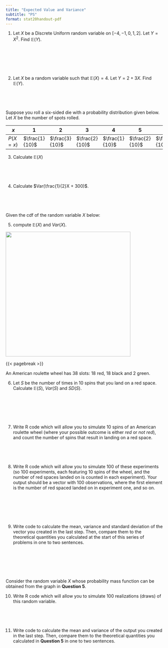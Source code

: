 ```yaml
---
title: "Expected Value and Variance"
subtitle: "PS"
format: stat20handout-pdf
---
```


@. Let $X$ be a Discrete Uniform random variable on $[-4, -1, 0, 1, 2].$ Let $Y = X^2$. Find $\mathbb{E}(Y)$.

\

\

\


@. Let $X$ be a random variable such that $\mathbb{E}(X) = 4$. Let $Y = 2 + 3X$. Find $\mathbb{E}(Y)$.

\

\


Suppose you roll a six-sided die with a probability distribution given below. Let $X$ be the number of spots rolled.

| $x$  |  $\textbf{1}$  |  $\textbf{2}$ | $\textbf{3}$ | $\textbf{4}$| $\textbf{5}$ | $\textbf{6}$  |
| ---- | ----  | ---- | ---- | ---- | ---- | ---- | 
| $P(X=x)$ | $\frac{1}{10}$  |  $\frac{3}{10}$    | $\frac{2}{10}$  |  $\frac{1}{10}$  | $\frac{2}{10}$  | $\frac{1}{10}$  |

@. Calculate $\mathbb{E}(X)$

\

\

@. Calculate $Var(\frac{1}{2}X + 300)$.


\

\



Given the cdf of the random variable $X$ below:

@. compute $\mathbb{E}(X)$ and $Var(X)$.


![](images/question-1-cdf.png){fig-align="center" width="400"}

{{< pagebreak >}}


An American roulette wheel has 38 slots: 18 red, 18 black and 2 green. 

@. Let $S$ be the number of times in 10 spins that you land on a red space. Calculate $\mathbb{E}(S)$, $Var(S)$ and $SD(S)$.

\

\

\

@. Write R code which will allow you to simulate 10 spins of an American roulette wheel (where your possible outcome is either *red* or *not red*), and count the number of spins that result in landing on a red space.

\

\

@. Write R code which will allow you to simulate 100 of these experiments (so 100 experiments, each featuring 10 spins of the wheel, and the number of red spaces landed on is counted in each experiment). Your output should be a vector with 100 observations, where the first element is the number of red spaced landed on in experiment one, and so on.

\

\

\

@. Write code to calculate the mean, variance and standard deviation of the vector you created in the last step. Then, compare them to the theoretical quantities you calculated at the start of this series of problems in one to two sentences.

\

\

\


Consider the random variable $X$ whose probability mass function can be obtained from the graph in **Question 5**.

@. Write R code which will allow you to simulate 100 realizations (draws) of this random variable.

\

\

@. Write code to calculate the mean and variance of the output you created in the last step. Then, compare them to the theoretical quantities you calculated in **Question 5** in one to two sentences.



















